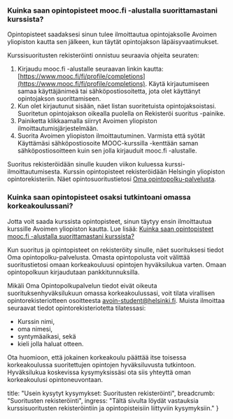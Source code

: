 
<ContentBox>

<SectionBox>
<TOC />
</SectionBox>

<SectionBox>

### Kuinka saan opintopisteet mooc.fi -alustalla suorittamastani kurssista? <a name="study_credits"></a><a name="opintopisteet"></a>

Opintopisteet saadaksesi sinun tulee ilmoittautua opintojaksolle Avoimen yliopiston kautta sen jälkeen, kun täytät opintojakson läpäisyvaatimukset.

Kurssisuoritusten rekisteröinti onnistuu seuraavia ohjeita seuraten: 

1. Kirjaudu mooc.fi -alustalle seuraavan linkin kautta: [https://www.mooc.fi/fi/profile/completions](https://www.mooc.fi/fi/profile/completions). Käytä kirjautumiseen samaa käyttäjänimeä tai sähköpostiosoitetta, jota olet käyttänyt opintojakson suorittamiseen.
2. Kun olet kirjautunut sisään, näet listan suoritetuista opintojaksoistasi. Suoritetun opintojakson oikealla puolella on Rekisteröi suoritus -painike.
3. Painiketta klikkaamalla siirryt Avoimen yliopiston ilmoittautumisjärjestelmään.
4. Suorita Avoimen yliopiston ilmoittautuminen. Varmista että syötät Käyttämäsi sähköpostiosoite MOOC-kurssilla -kenttään saman sähköpostiosoitteen kuin sen jolla kirjauduit mooc.fi -alustalle.

Suoritus rekisteröidään sinulle kuuden viikon kuluessa kurssi-ilmoittautumisesta. Kurssin opintopisteet rekisteröidään Helsingin yliopiston opintorekisteriin. Näet opintosuoritustietosi [Oma opintopolku-palvelusta](https://opintopolku.fi/oma-opintopolku/).

### Kuinka saan opintopisteet osaksi tutkintoani omassa korkeakoulussani? <a name="tutkintoon"></a>

Jotta voit saada kurssista opintopisteet, sinun täytyy ensin ilmoittautua kurssille Avoimen yliopiston kautta. Lue lisää: [Kuinka saan opintopisteet mooc.fi -alustalla suorittamastani kurssista?](#opintopisteet) 

Kun suoritus ja opintopisteet on rekisteröity sinulle, näet suorituksesi tiedot <Link href="https://opintopolku.fi/oma-opintopolku/" target="_blank">Oma opintopolku-palvelusta</Link>. Omasta opintopolusta voit välittää suoritustietosi omaan korkeakouluusi opintojen hyväksilukua varten. Omaan opintopolkuun kirjaudutaan pankkitunnuksilla.

Mikäli Oma Opintopolkupalvelun tiedot eivät oikeuta suorituksenhyväksilukuun omassa korkeakoulussasi, voit tilata virallisen opintorekisteriotteen osoitteesta <Link a href="mailto:avoin-student@helsinki.fi" target="_blank">avoin-student@helsinki.fi</Link>. Muista ilmoittaa seuraavat tiedot opintorekisteriotetta tilatessasi:

* Kurssin nimi,
* oma nimesi,
* syntymäaikasi, sekä
* kieli jolla haluat otteen.

Ota huomioon, että jokainen korkeakoulu päättää itse toisessa korkeakoulussa suoritettujen opintojen hyväksiluvusta tutkintoon. Hyväksilukua koskevissa kysymyksissäsi ota siis yhteyttä oman korkeakoulusi opintoneuvontaan.

</SectionBox>
</ContentBox>

  title: "Usein kysytyt kysymykset: Suoritusten rekisteröinti",
  breadcrumb: "Suoritusten rekisteröinti",
  ingress: "Tältä sivulta löydät vastauksia kurssisuoritusten rekisteröintiin ja opintopisteisiin liittyviin kysymyksiin."
}
